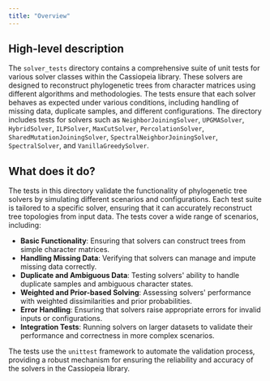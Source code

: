 ```yaml
---
title: "Overview"
---
```


## High-level description

The `solver_tests` directory contains a comprehensive suite of unit tests for various solver classes within the Cassiopeia library. These solvers are designed to reconstruct phylogenetic trees from character matrices using different algorithms and methodologies. The tests ensure that each solver behaves as expected under various conditions, including handling of missing data, duplicate samples, and different configurations. The directory includes tests for solvers such as `NeighborJoiningSolver`, `UPGMASolver`, `HybridSolver`, `ILPSolver`, `MaxCutSolver`, `PercolationSolver`, `SharedMutationJoiningSolver`, `SpectralNeighborJoiningSolver`, `SpectralSolver`, and `VanillaGreedySolver`.

## What does it do?

The tests in this directory validate the functionality of phylogenetic tree solvers by simulating different scenarios and configurations. Each test suite is tailored to a specific solver, ensuring that it can accurately reconstruct tree topologies from input data. The tests cover a wide range of scenarios, including:

- **Basic Functionality**: Ensuring that solvers can construct trees from simple character matrices.
- **Handling Missing Data**: Verifying that solvers can manage and impute missing data correctly.
- **Duplicate and Ambiguous Data**: Testing solvers' ability to handle duplicate samples and ambiguous character states.
- **Weighted and Prior-based Solving**: Assessing solvers' performance with weighted dissimilarities and prior probabilities.
- **Error Handling**: Ensuring that solvers raise appropriate errors for invalid inputs or configurations.
- **Integration Tests**: Running solvers on larger datasets to validate their performance and correctness in more complex scenarios.

The tests use the `unittest` framework to automate the validation process, providing a robust mechanism for ensuring the reliability and accuracy of the solvers in the Cassiopeia library.
